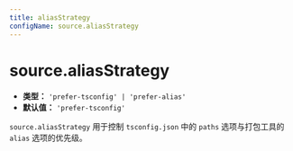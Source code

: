 ```yaml
---
title: aliasStrategy
configName: source.aliasStrategy
---
```


# source.aliasStrategy

- **类型：** `'prefer-tsconfig' | 'prefer-alias'`
- **默认值：** `'prefer-tsconfig'`

`source.aliasStrategy` 用于控制 `tsconfig.json` 中的 `paths` 选项与打包工具的 `alias` 选项的优先级。


<RsbuildConig />
